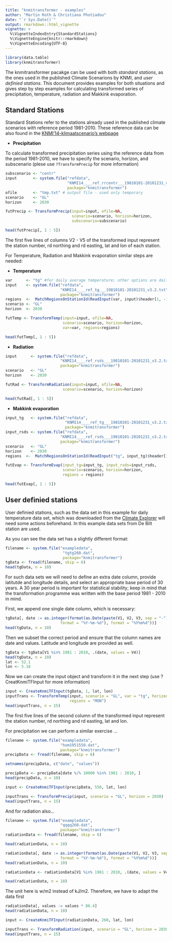 ```yaml
---
title: "knmitransformer - examples"
author: "Martin Roth & Christiana Photiadou"
date: "`r Sys.Date()`"
output: rmarkdown::html_vignette
vignette: >
  %\VignetteIndexEntry{StandardStations}
  %\VignetteEngine{knitr::rmarkdown}
  %\VignetteEncoding{UTF-8}
---
```


```r
library(data.table)
library(knmitransformer)
```
The knmitransformer pacakge can be used with both *standard stations*, as the ones used in the published Climate Scenarions by KNMI, and *user definied stations*. This document provides examples for both situations and gives step by step examples for calculating transformed series of precipitation, temperature, radiation and Makkink evaporation.

## Standard Stations
Standard Stations refer to the stations already used in the published climate scenarios with reference period 1981-2010. These reference data can be also found in the [KNMI'14-klimaatscenario's webpage](http://www.klimaatscenarios.nl/toekomstig_weer/transformatie/index.html)

 
* **Precipitation**

To calculate transformed precipitation series using the reference data from the period 1981-2010, we have to specify the scenario, horizon, and subscenario (plese use ``` ?TransformPrecip ``` for more information) 
```r
subscenario <- "centr"
input       <- system.file("refdata",
                           "KNMI14____ref_rrcentr___19810101-20101231_v3.2.txt",
                           package="knmitransformer")
ofile       <- "tmp.txt" # output file - used only temporary
scenario    <- "GL"
horizon     <- 2030
```

```r
futPrecip <- TransformPrecip(input=input, ofile=NA,
                             scenario=scenario, horizon=horizon,
                             subscenario=subscenario)
```

```r
head(futPrecip[, 1 : 5])
```

The first five lines of columns V2 - V5 of the transformed input represent the
station number, rd northing and rd easting, lat and lon of each station. 

For Temperature, Radiation and Makkink evaporation similar steps are needed:

* **Temperature**
```r
var      <- "tg" #for daily average temperature; other options are daily maximum (tx), minimum (tn) temperature
input    <- system.file("refdata",
                        "KNMI14____ref_tg___19810101-20101231_v3.2.txt",
                        package="knmitransformer")
regions  <-  MatchRegionsOnStationId(ReadInput(var, input)$header[1, -1])
scenario <- "GL"
horizon  <- 2030
```

```r
futTemp <- TransformTemp(input=input, ofile=NA,
                         scenario=scenario, horizon=horizon,
                         var=var, regions=regions)
```

```r
head(futTemp[, 1 : 5])
```

* **Radiation**
```r
input      <- system.file("refdata",
                        "KNMI14____ref_rsds___19810101-20101231_v3.2.txt",
                        package="knmitransformer")
scenario   <- "GL"
horizon    <- 2030
```

```r
futRad <- TransformRadiation(input=input, ofile=NA,
                         scenario=scenario, horizon=horizon)
```

```r
head(futRad[, 1 : 5])
```

* **Makkink evaporation**
```r
input_tg   <- system.file("refdata",
                          "KNMI14____ref_tg___19810101-20101231_v3.2.txt",
                          package="knmitransformer")
input_rsds <- system.file("refdata",
                        "KNMI14____ref_rsds___19810101-20101231_v3.2.txt",
                        package="knmitransformer")
scenario   <- "GL"
horizon    <- 2030
regions  <-  MatchRegionsOnStationId(ReadInput("tg", input_tg)$header[1, -1])
```

```r
futEvap <- TransformEvap(input_tg=input_tg, input_rsds=input_rsds,
                         scenario=scenario, horizon=horizon,
                         regions = regions)
```

```r
head(futEvap[, 1 : 5])
```

## User definied stations

User definied stations, such as the data set in this example for daily temperature data set, which was downloaded from the [Climate Explorer](https://climexp.knmi.nl/selectdailyseries.cgi?id=someone@somewhere) will need some actions beforehand. In this example data sets from De Bilt station are used.

As you can see the data set has a slightly different format:
```r
filename <- system.file("exampledata",
                         "tgtg260.dat",
                         package="knmitransformer")
tgData <- fread(filename, skip = 6)
head(tgData, n = 10)
```

For such data sets we will need to define an extra date column, provide latitutde and longitude details, and select an appropriate base period of 30 years. A 30 year period is important for statistical stability; keep in mind that the transformation programme was written with the base period 1981 - 2010 in mind.

First, we append one single date column, which is necessary:
```r
tgData[, date := as.integer(format(as.Date(paste(V1, V2, V3, sep = "-"),
                        format = "%Y-%m-%d"), format = "%Y%m%d"))]
head(tgData, n = 10)
```
Then we subset the correct period and ensure that the column names are date and values. Latitude and longitude are provided as well.

```r
tgData <- tgData[V1 %in% 1981 : 2010, .(date, values = V4)]
head(tgData, n = 10)
lat <- 52.1
lon <- 5.18
```

Now we can create the input object and transform it in the next step (use ?CreatKnmiTFInput for more information)
```r
input <- CreateKnmiTFInput(tgData, 1, lat, lon)
inputTrans <- TransformTemp(input, scenario = "GL", var = "tg", horizon = 2030,
                            regions = "MON") 
head(inputTrans, n = 15)
```

The first five lines of the second column of the transformed input represent the
station number, rd northing and rd easting, lat and lon. 

For precipitation we can perform a similar exercise ...
```r
filename <- system.file("exampledata",
                        "hom1951550.dat",
                        package="knmitransformer")
precipData <- fread(filename, skip = 6)

setnames(precipData, c("date", "values"))

precipData <- precipData[date %/% 10000 %in% 1981 : 2010, ]
head(precipData, n = 10)

input <- CreateKnmiTFInput(precipData, 550, lat, lon)

inputTrans <- TransformPrecip(input, scenario = "GL", horizon = 2030)
head(inputTrans, n = 15)
```

And for radiation also...
```r
filename <- system.file("exampledata",
                        "qqqq260.dat",
                        package="knmitransformer")
radiationData <- fread(filename, skip = 6)

head(radiationData, n = 10)

radiationData[, date := as.integer(format(as.Date(paste(V1, V2, V3, sep = "-"),
                        format = "%Y-%m-%d"), format = "%Y%m%d"))]
head(radiationData, n = 10)

radiationData <- radiationData[V1 %in% 1981 : 2010, .(date, values = V4)]

head(radiationData, n = 10)
```
The unit here is w/m2 instead of kJ/m2. Therefore, we have to adapt the data
first
```r
radiationData[, values := values * 86.4]
head(radiationData, n = 10)
```

```r

input <- CreateKnmiTFInput(radiationData, 260, lat, lon)

inputTrans <- TransformRadiation(input, scenario = "GL", horizon = 2030) 
head(inputTrans, n = 15)

```


  
